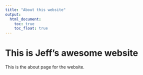 ```yaml
---
title: "About this website"
output: 
  html_document:
    toc: true
    toc_float: true
---
```


# This is Jeff's awesome website

This is the about page for the website. 
